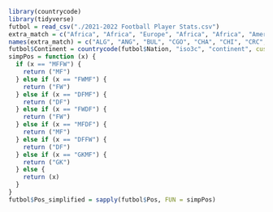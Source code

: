 ```r
library(countrycode)
library(tidyverse)
futbol = read_csv("./2021-2022 Football Player Stats.csv")
extra_match = c("Africa", "Africa", "Europe", "Africa", "Africa", "Americas", "Americas", "Europe", "Africa", "Europe", "Europe", "Africa", "Africa", "Europe", "Europe", "Americas", "Africa", "Americas", "Europe", "Africa", "Europe", "Europe", "Americas", "Asia", "Europe", "Africa", "Europe", "Europe", "Africa", "Americas", "Europe", "Africa", "Africa")
names(extra_match) = c("ALG", "ANG", "BUL", "CGO", "CHA", "CHI", "CRC", "CRO", "CTA", "DEN", "ENG", "EQG", "GAM", "GER", "GRE", "GRN", "GUI", "HON", "KVX", "MAD", "NED", "NIR", "PAR", "PHI", "POR", "RSA", "SCO", "SUI", "TOG", "URU", "WAL", "ZAM", "ZIM")
futbol$Continent = countrycode(futbol$Nation, "iso3c", "continent", custom_match = extra_match)
simpPos = function (x) {
  if (x == "MFFW") {
    return ("MF")
  } else if (x == "FWMF") {
    return ("FW")
  } else if (x == "DFMF") {
    return ("DF")
  } else if (x == "FWDF") {
    return ("FW")
  } else if (x == "MFDF") {
    return ("MF")
  } else if (x == "DFFW") {
    return ("DF")
  } else if (x == "GKMF") {
    return ("GK")
  } else {
    return (x)
  }
}
futbol$Pos_simplified = sapply(futbol$Pos, FUN = simpPos)
```
